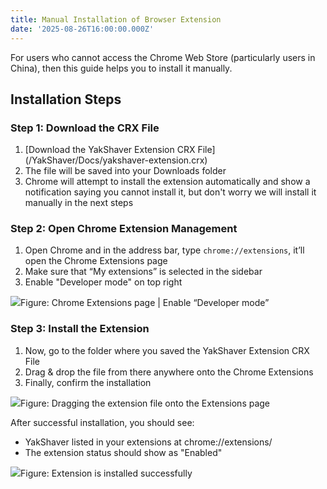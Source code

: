 ```yaml
---
title: Manual Installation of Browser Extension
date: '2025-08-26T16:00:00.000Z'
---
```


For users who cannot access the Chrome Web Store (particularly users in China), then this guide helps you to install it manually.

## Installation Steps

### Step 1: Download the CRX File

1. \[Download the YakShaver Extension CRX File]\(/YakShaver/Docs/yakshaver-extension.crx)
2. The file will be saved into your Downloads folder
3. Chrome will attempt to install the extension automatically and show a notification saying you cannot install it, but don't worry we will install it manually in the next steps

### Step 2: Open Chrome Extension Management

1. Open Chrome and in the address bar, type `chrome://extensions`, it’ll open the Chrome Extensions page
2. Make sure that “My extensions” is selected in the sidebar
3. Enable "Developer mode" on top right

![](/YakShaver/Docs/extension-dev-mode-v2.png)Figure: Chrome Extensions page | Enable “Developer mode”

### Step 3: Install the Extension

1. Now, go to the folder where you saved the YakShaver Extension CRX File
2. Drag & drop the file from there anywhere onto the Chrome Extensions
3. Finally, confirm the installation

![](/YakShaver/Docs/extension-drag-drop.png)Figure: Dragging the extension file onto the Extensions page

After successful installation, you should see:

* YakShaver listed in your extensions at chrome://extensions/
* The extension status should show as "Enabled"

![](/YakShaver/Docs/extension-success-install.png)Figure: Extension is installed successfully
